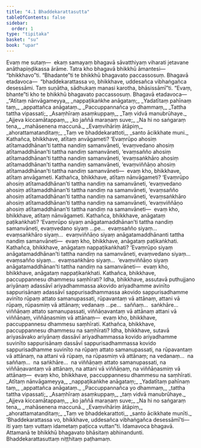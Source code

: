 ```yaml
---
title: "4.1 Bhaddekarattasutta"
tableOfContents: false
sidebar:
  order: 1
type: "tipitaka"
basket: "su"
book: "upar"
---
```



<DynamicBreadcrumb />

<Division number="272" book="upar">

<Paragraph number="764" book="upar">
Evaṃ me sutaṃ—  ekaṃ samayaṃ bhagavā sāvatthiyaṃ viharati jetavane anāthapiṇḍikassa ārāme. Tatra kho bhagavā bhikkhū āmantesi—  “bhikkhavo”ti. “Bhadante”ti te bhikkhū bhagavato paccassosuṃ. Bhagavā etadavoca—  “bhaddekarattassa vo, bhikkhave, uddesañca vibhaṅgañca desessāmi. Taṃ suṇātha, sādhukaṃ manasi karotha, bhāsissāmī”ti. “Evaṃ, bhante”ti kho te bhikkhū bhagavato paccassosuṃ. Bhagavā etadavoca—
</Paragraph>

<Paragraph number="765" type="verses" book="upar">
_“Atītaṃ nānvāgameyya,_  
_nappaṭikaṅkhe anāgataṃ;_  
_Yadatītaṃ pahīnaṃ taṃ,_  
_appattañca anāgataṃ._  

</Paragraph>

<Paragraph number="766" type="verses" book="upar">
_Paccuppannañca yo dhammaṃ,_  
_Tattha tattha vipassati;_  
_Asaṃhīraṃ asaṃkuppaṃ,_  
_Taṃ vidvā manubrūhaye._  

</Paragraph>

<Paragraph number="767" type="verses" book="upar">
_Ajjeva kiccamātappaṃ,_  
_ko jaññā maraṇaṃ suve;_  
_Na hi no saṅgaraṃ tena,_  
_mahāsenena maccunā._  

</Paragraph>

<Paragraph number="768" type="verses" book="upar">
_Evaṃvihāriṃ ātāpiṃ,_  
_ahorattamatanditaṃ;_  
_Taṃ ve bhaddekarattoti,_  
_santo ācikkhate muni._  

</Paragraph>

</Division>
<Division number="273" book="upar">

<Paragraph number="769" book="upar">
Kathañca, bhikkhave, atītaṃ anvāgameti? ‘Evaṃrūpo ahosiṃ atītamaddhānan’ti tattha nandiṃ samanvāneti, ‘evaṃvedano ahosiṃ atītamaddhānan’ti tattha nandiṃ samanvāneti, ‘evaṃsañño ahosiṃ atītamaddhānan’ti tattha nandiṃ samanvāneti, ‘evaṃsaṅkhāro ahosiṃ atītamaddhānan’ti tattha nandiṃ samanvāneti, ‘evaṃviññāṇo ahosiṃ atītamaddhānan’ti tattha nandiṃ samanvāneti—  evaṃ kho, bhikkhave, atītaṃ anvāgameti.
</Paragraph>

<Paragraph number="770" book="upar">
Kathañca, bhikkhave, atītaṃ nānvāgameti? ‘Evaṃrūpo ahosiṃ atītamaddhānan’ti tattha nandiṃ na samanvāneti, ‘evaṃvedano ahosiṃ atītamaddhānan’ti tattha nandiṃ na samanvāneti, ‘evaṃsañño ahosiṃ atītamaddhānan’ti tattha nandiṃ na samanvāneti, ‘evaṃsaṅkhāro ahosiṃ atītamaddhānan’ti tattha nandiṃ na samanvāneti, ‘evaṃviññāṇo ahosiṃ atītamaddhānan’ti tattha nandiṃ na samanvāneti—  evaṃ kho, bhikkhave, atītaṃ nānvāgameti.
</Paragraph>

</Division>
<Division number="274" book="upar">

<Paragraph number="771" book="upar">
Kathañca, bhikkhave, anāgataṃ paṭikaṅkhati? ‘Evaṃrūpo siyaṃ anāgatamaddhānan’ti tattha nandiṃ samanvāneti, evaṃvedano siyaṃ …pe…  evaṃsañño siyaṃ…  evaṃsaṅkhāro siyaṃ…  evaṃviññāṇo siyaṃ anāgatamaddhānanti tattha nandiṃ samanvāneti—  evaṃ kho, bhikkhave, anāgataṃ paṭikaṅkhati.
</Paragraph>

<Paragraph number="772" book="upar">
Kathañca, bhikkhave, anāgataṃ nappaṭikaṅkhati? ‘Evaṃrūpo siyaṃ anāgatamaddhānan’ti tattha nandiṃ na samanvāneti, evaṃvedano siyaṃ…  evaṃsañño siyaṃ…  evaṃsaṅkhāro siyaṃ…  ‘evaṃviññāṇo siyaṃ anāgatamaddhānan’ti tattha nandiṃ na samanvāneti—  evaṃ kho, bhikkhave, anāgataṃ nappaṭikaṅkhati.
</Paragraph>

</Division>
<Division number="275" book="upar">

<Paragraph number="773" book="upar">
Kathañca, bhikkhave, paccuppannesu dhammesu saṃhīrati? Idha, bhikkhave, assutavā puthujjano ariyānaṃ adassāvī ariyadhammassa akovido ariyadhamme avinīto sappurisānaṃ adassāvī sappurisadhammassa akovido sappurisadhamme avinīto rūpaṃ attato samanupassati, rūpavantaṃ vā attānaṃ, attani vā rūpaṃ, rūpasmiṃ vā attānaṃ; vedanaṃ …pe…  saññaṃ…  saṅkhāre…  viññāṇaṃ attato samanupassati, viññāṇavantaṃ vā attānaṃ attani vā viññāṇaṃ, viññāṇasmiṃ vā attānaṃ—  evaṃ kho, bhikkhave, paccuppannesu dhammesu saṃhīrati.
</Paragraph>

<Paragraph number="774" book="upar">
Kathañca, bhikkhave, paccuppannesu dhammesu na saṃhīrati? Idha, bhikkhave, sutavā ariyasāvako ariyānaṃ dassāvī ariyadhammassa kovido ariyadhamme suvinīto sappurisānaṃ dassāvī sappurisadhammassa kovido sappurisadhamme suvinīto na rūpaṃ attato samanupassati, na rūpavantaṃ vā attānaṃ, na attani vā rūpaṃ, na rūpasmiṃ vā attānaṃ; na vedanaṃ…  na saññaṃ…  na saṅkhāre…  na viññāṇaṃ attato samanupassati, na viññāṇavantaṃ vā attānaṃ, na attani vā viññāṇaṃ, na viññāṇasmiṃ vā attānaṃ—  evaṃ kho, bhikkhave, paccuppannesu dhammesu na saṃhīrati.
</Paragraph>

<Paragraph number="775" type="verses" book="upar">
_Atītaṃ nānvāgameyya,_  
_nappaṭikaṅkhe anāgataṃ;_  
_Yadatītaṃ pahīnaṃ taṃ,_  
_appattañca anāgataṃ._  

</Paragraph>

<Paragraph number="776" type="verses" book="upar">
_Paccuppannañca yo dhammaṃ,_  
_tattha tattha vipassati;_  
_Asaṃhīraṃ asaṃkuppaṃ,_  
_taṃ vidvā manubrūhaye._  

</Paragraph>

<Paragraph number="777" type="verses" book="upar">
_Ajjeva kiccamātappaṃ,_  
_ko jaññā maraṇaṃ suve;_  
_Na hi no saṅgaraṃ tena,_  
_mahāsenena maccunā._  

</Paragraph>

<Paragraph number="778" type="verses" book="upar">
_Evaṃvihāriṃ ātāpiṃ,_  
_ahorattamatanditaṃ;_  
_Taṃ ve bhaddekarattoti,_  
_santo ācikkhate munīti._  

</Paragraph>

<Paragraph number="779" book="upar">
‘Bhaddekarattassa vo, bhikkhave, uddesañca vibhaṅgañca desessāmī’ti—  iti yaṃ taṃ vuttaṃ idametaṃ paṭicca vuttan”ti.
</Paragraph>

<Paragraph number="780" book="upar">
Idamavoca bhagavā. Attamanā te bhikkhū bhagavato bhāsitaṃ abhinandunti.

</Paragraph>
</Division>

<Paragraph number="781" type="center" book="upar">
Bhaddekarattasuttaṃ niṭṭhitaṃ paṭhamaṃ.
</Paragraph>